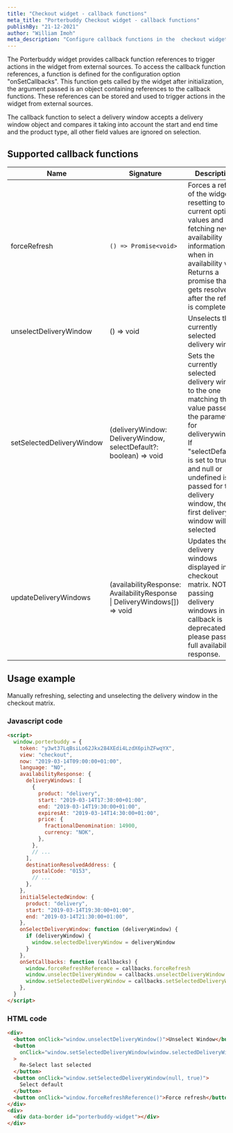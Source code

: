 ```yaml
---
title: "Checkout widget - callback functions"
meta_title: "Porterbuddy Checkout widget - callback functions"
publishBy: "21-12-2021"
author: "William Imoh"
meta_description: "Configure callback functions in the  checkout widget"
---
```


The Porterbuddy widget provides callback function references to trigger actions in the widget from external sources. To access the callback function references, a function is defined for the configuration option "onSetCallbacks". This function gets called by the widget after initialization, the argument passed is an object containing references to the callback functions. These references can be stored and used to trigger actions in the widget from external sources.

The callback function to select a delivery window accepts a delivery window object and compares it taking into account the start and end time and the product type, all other field values are ignored on selection.

## Supported callback functions

| Name                      | Signature                                                                 | Description                                                                                                                                                                                                                                                 |
| ------------------------- | ------------------------------------------------------------------------- | ----------------------------------------------------------------------------------------------------------------------------------------------------------------------------------------------------------------------------------------------------------- |
| forceRefresh              | `() => Promise<void>`                                                     | Forces a refresh of the widget by resetting to the current option values and fetching new availability information when in availability view. Returns a promise that gets resolved after the refresh is complete.                                           |
| unselectDeliveryWindow    | () => void                                                                | Unselects the currently selected delivery window                                                                                                                                                                                                            |
| setSelectedDeliveryWindow | (deliveryWindow: DeliveryWindow, selectDefault?: boolean) => void         | Sets the currently selected delivery window to the one matching the value passed as the parameter for deliverywindow. If "selectDefault" is set to true and null or undefined is passed for the delivery window, the first delivery window will be selected |
| updateDeliveryWindows     | (availabilityResponse: AvailabilityResponse \| DeliveryWindows[]) => void | Updates the delivery windows displayed in the checkout matrix. NOTE: passing delivery windows in this callback is deprecated, please pass the full availability response.                                                                                   |

## Usage example

Manually refreshing, selecting and unselecting the delivery window in the checkout matrix.

<CheckoutWithCallbackFunctions />

### Javascript code

```html
<script>
  window.porterbuddy = {
    token: "y3wt37LqBsiLo62Jkx284XEdi4LzdX6pihZFwqYX",
    view: "checkout",
    now: "2019-03-14T09:00:00+01:00",
    language: "NO",
    availabilityResponse: {
      deliveryWindows: [
        {
          product: "delivery",
          start: "2019-03-14T17:30:00+01:00",
          end: "2019-03-14T19:30:00+01:00",
          expiresAt: "2019-03-14T14:30:00+01:00",
          price: {
            fractionalDenomination: 14900,
            currency: "NOK",
          },
        },
        // ...
      ],
      destinationResolvedAddress: {
        postalCode: "0153",
        // ...
      },
    },
    initialSelectedWindow: {
      product: "delivery",
      start: "2019-03-14T19:30:00+01:00",
      end: "2019-03-14T21:30:00+01:00",
    },
    onSelectDeliveryWindow: function (deliveryWindow) {
      if (deliveryWindow) {
        window.selectedDeliveryWindow = deliveryWindow
      }
    },
    onSetCallbacks: function (callbacks) {
      window.forceRefreshReference = callbacks.forceRefresh
      window.unselectDeliveryWindow = callbacks.unselectDeliveryWindow
      window.setSelectedDeliveryWindow = callbacks.setSelectedDeliveryWindow
    },
  }
</script>
```

### HTML code

```html
<div>
  <button onClick="window.unselectDeliveryWindow()">Unselect Window</button>
  <button
    onClick="window.setSelectedDeliveryWindow(window.selectedDeliveryWindow)"
  >
    Re-Select last selected
  </button>
  <button onClick="window.setSelectedDeliveryWindow(null, true)">
    Select default
  </button>
  <button onClick="window.forceRefreshReference()">Force refresh</button>
</div>
<div>
  <div data-border id="porterbuddy-widget"></div>
</div>
```
